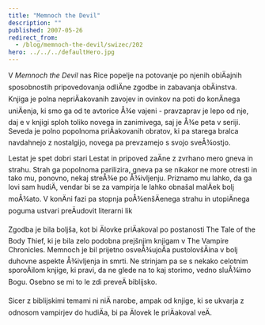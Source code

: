 ```yaml
---
title: "Memnoch the Devil"
description: ""
published: 2007-05-26
redirect_from:
  - /blog/memnoch-the-devil/swizec/202
hero: ../../../defaultHero.jpg
---
```


V _Memnoch the Devil_ nas Rice popelje na potovanje po njenih obiÄajnih sposobnostih pripovedovanja odliÄne zgodbe in zabavanja obÄinstva. Knjiga je polna nepriÄakovanih zavojev in ovinkov na poti do konÄnega uniÄenja, ki smo ga od te avtorice Å¾e vajeni - pravzaprav je lepo od nje, daj e v knjigi sploh toliko novega in zanimivega, saj je Å¾e peta v seriji. Seveda je polno popolnoma priÄakovanih obratov, ki pa starega bralca navdahnejo z nostalgijo, novega pa prevzamejo s svojo sveÅ¾ostjo.

Lestat je spet dobri stari Lestat in pripoved zaÄne z zvrhano mero gneva in strahu. Strah ga popolnoma parilizira, gneva pa se nikakor ne more otresti in tako mu, ponovno, nekaj streÅ¾e po Å¾ivljenju. Priznamo mu lahko, da ga lovi sam hudiÄ, vendar bi se za vampirja le lahko obnašal malÄek bolj moÅ¾ato. V konÄni fazi pa stopnja poÅ¾enšÄenega strahu in utopiÄnega poguma ustvari preÄudovit literarni lik

Zgodba je bila boljša, kot bi Älovke priÄakoval po postanosti The Tale of the Body Thief, ki je bila zelo podobna prejšnjim knjigam v The Vampire Chronicles. Memnoch je bil prijetno osveÅ¾ujoÄa pustolovšÄina v bolj duhovne aspekte Å¾ivljenja in smrti. Ne strinjam pa se s nekako celotnim sporoÄilom knjige, ki pravi, da ne glede na to kaj storimo, vedno sluÅ¾imo Bogu. Osebno se mi to le zdi preveÄ biblijsko.

Sicer z biblijskimi temami ni niÄ narobe, ampak od knjige, ki se ukvarja z odnosom vampirjev do hudiÄa, bi pa Älovek le priÄakoval veÄ.
